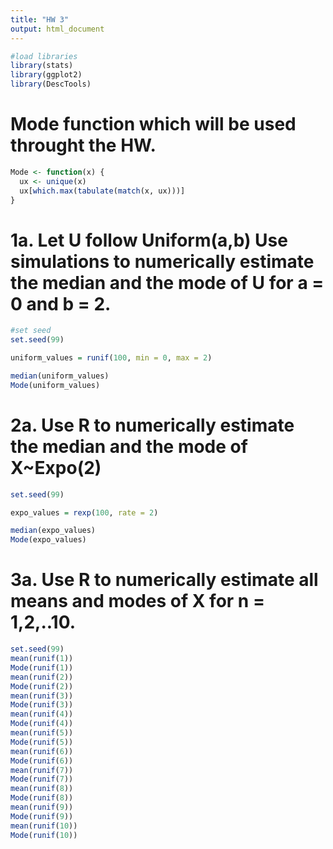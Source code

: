 ```yaml
---
title: "HW 3"
output: html_document
---
```


```r
#load libraries
library(stats)
library(ggplot2)
library(DescTools)
```

# Mode function which will be used throught the HW.
```r
Mode <- function(x) {
  ux <- unique(x)
  ux[which.max(tabulate(match(x, ux)))]
}
```


# 1a. Let U follow Uniform(a,b) Use simulations to numerically estimate the median and the mode of U for a = 0 and b = 2. 

```r
#set seed
set.seed(99)

uniform_values = runif(100, min = 0, max = 2)

median(uniform_values)
Mode(uniform_values)
```
# 2a. Use R to numerically estimate the median and the mode of X~Expo(2)

```r
set.seed(99)

expo_values = rexp(100, rate = 2)

median(expo_values)
Mode(expo_values)
```

# 3a. Use R to numerically estimate all means and modes of X for n = 1,2,..10.

```r
set.seed(99)
mean(runif(1))
Mode(runif(1))
mean(runif(2))
Mode(runif(2))
mean(runif(3))
Mode(runif(3))
mean(runif(4))
Mode(runif(4))
mean(runif(5))
Mode(runif(5))
mean(runif(6))
Mode(runif(6))
mean(runif(7))
Mode(runif(7))
mean(runif(8))
Mode(runif(8))
mean(runif(9))
Mode(runif(9))
mean(runif(10))
Mode(runif(10))
```




